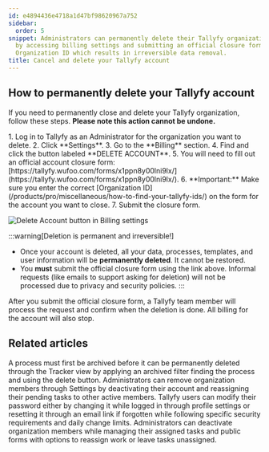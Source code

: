 ```yaml
---
id: e4894436e4718a1d47bf98620967a752
sidebar:
  order: 5
snippet: Administrators can permanently delete their Tallyfy organization account
  by accessing billing settings and submitting an official closure form with the correct
  Organization ID which results in irreversible data removal.
title: Cancel and delete your Tallyfy account
---
```



## How to permanently delete your Tallyfy account

If you need to permanently close and delete your Tallyfy organization, follow these steps. **Please note this action cannot be undone.**

<Steps>
1. Log in to Tallyfy as an Administrator for the organization you want to delete.
2. Click **Settings**.
3. Go to the **Billing** section.
4. Find and click the button labeled **DELETE ACCOUNT**.
5. You will need to fill out an official account closure form: [https://tallyfy.wufoo.com/forms/x1ppn8y00lni9lx/](https://tallyfy.wufoo.com/forms/x1ppn8y00lni9lx/).
6. **Important:** Make sure you enter the correct [Organization ID](/products/pro/miscellaneous/how-to-find-your-tallyfy-ids/) on the form for the account you want to close.
7. Submit the closure form.

   ![Delete Account button in Billing settings](https://screenshots.tallyfy.com/tallyfy%2Fpro%2Fdesktop-light-delete-tallyfy-account.png)
</Steps>

:::warning[Deletion is permanent and irreversible!]
*   Once your account is deleted, all your data, processes, templates, and user information will be **permanently deleted**. It cannot be restored.
*   You **must** submit the official closure form using the link above. Informal requests (like emails to support asking for deletion) will not be processed due to privacy and security policies.
:::

After you submit the official closure form, a Tallyfy team member will process the request and confirm when the deletion is done. All billing for the account will also stop.


## Related articles
<CardGrid>
<LinkTitleCard header="<b>Edit Processes > Delete a process</b>" href="/products/pro/tracking-and-tasks/processes/edit-processes/how-can-i-delete-a-process-in-tallyfy/" > A process must first be archived before it can be permanently deleted through the Tracker view by applying an archived filter finding the process and using the delete button. </LinkTitleCard>
<LinkTitleCard header="<b>Org Settings > Remove a member</b>" href="/products/pro/settings/org-settings/how-can-i-remove-a-member-from-my-tallyfy-organization/" > Administrators can remove organization members through Settings by deactivating their account and reassigning their pending tasks to other active members. </LinkTitleCard>
<LinkTitleCard header="<b>Personal Settings > Change or reset your password</b>" href="/products/pro/settings/personal-settings/how-can-i-change-or-reset-my-tallyfy-password/" > Tallyfy users can modify their password either by changing it while logged in through profile settings or resetting it through an email link if forgotten while following specific security requirements and daily change limits. </LinkTitleCard>
<LinkTitleCard header="<b>Members > How to remove a member</b>" href="/products/pro/documenting/members/how-can-i-remove-a-member-from-my-tallyfy-organization/" > Administrators can deactivate organization members while managing their assigned tasks and public forms with options to reassign work or leave tasks unassigned. </LinkTitleCard>
</CardGrid>